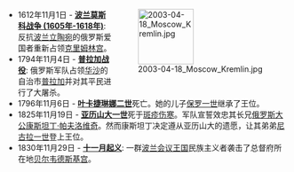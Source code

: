 <div style="float:right;margin-left:0.5em;">
[[Image:2003-04-18_Moscow_Kremlin.jpg|100x100px]]
</div>
*1612年11月1日 - '''[[波兰莫斯科战争_(1605年-1618年)|波兰莫斯科战争 (1605年-1618年)]]''': 反抗[[波兰立陶宛|波兰立陶宛]]的俄罗斯爱国者重新占领[[克里姆林宫|克里姆林宫]]。
*1794年11月4日 - '''[[普拉加战役|普拉加战役]]''': 俄罗斯军队占领[[华沙|华沙]]的自治市[[普拉加|普拉加]]并对其平民进行了大屠杀。
*1796年11月6日 - '''[[叶卡捷琳娜二世|叶卡捷琳娜二世]]'''死亡。她的儿子[[保罗一世_(俄国)|保罗一世]]继承了王位。
*1825年11月19日 - '''[[亚历山大一世_(俄国)|亚历山大一世]]'''死于[[斑疹伤寒|斑疹伤寒]]。军队宣誓效忠其长兄[[俄罗斯大公康斯坦丁·帕夫洛维奇|俄罗斯大公康斯坦丁·帕夫洛维奇]]。然而康斯坦丁决定遵从亚历山大的遗愿，让其弟弟[[尼古拉一世_(俄国)|尼古拉一世]]登上王位。
*1830年11月29日 - '''[[十一月起义|十一月起义]]''': 一群[[波兰会议王国|波兰会议王国]]民族主义者袭击了总督府所在地[[贝尔韦德斯基宫|贝尔韦德斯基宫]]。